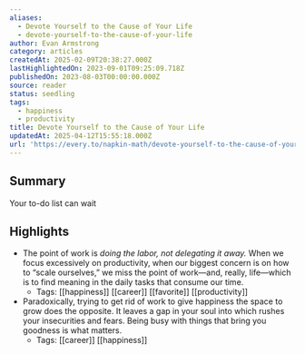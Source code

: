 ```yaml
---
aliases:
  - Devote Yourself to the Cause of Your Life
  - devote-yourself-to-the-cause-of-your-life
author: Evan Armstrong
category: articles
createdAt: 2025-02-09T20:38:27.000Z
lastHighlightedOn: 2023-09-01T09:25:09.718Z
publishedOn: 2023-08-03T00:00:00.000Z
source: reader
status: seedling
tags:
  - happiness
  - productivity
title: Devote Yourself to the Cause of Your Life
updatedAt: 2025-04-12T15:55:18.000Z
url: 'https://every.to/napkin-math/devote-yourself-to-the-cause-of-your-life'
---
```

## Summary

Your to-do list can wait

## Highlights

- The point of work is _doing the labor, not delegating it away._ When we focus excessively on productivity, when our biggest concern is on how to “scale ourselves,” we miss the point of work—and, really, life—which is to find meaning in the daily tasks that consume our time.
    - Tags: [[happiness]] [[career]] [[favorite]] [[productivity]]
- Paradoxically, trying to get rid of work to give happiness the space to grow does the opposite. It leaves a gap in your soul into which rushes your insecurities and fears. Being busy with things that bring you goodness is what matters.
    - Tags: [[career]] [[happiness]]
